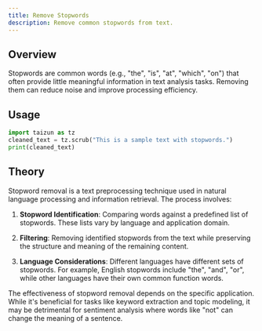 ```yaml
---
title: Remove Stopwords
description: Remove common stopwords from text.
---
```


## Overview

Stopwords are common words (e.g., "the", "is", "at", "which", "on") that often provide little meaningful information in text analysis tasks. Removing them can reduce noise and improve processing efficiency.

## Usage

```python
import taizun as tz
cleaned_text = tz.scrub("This is a sample text with stopwords.")
print(cleaned_text)
```

## Theory

Stopword removal is a text preprocessing technique used in natural language processing and information retrieval. The process involves:

1. **Stopword Identification**: Comparing words against a predefined list of stopwords. These lists vary by language and application domain.

2. **Filtering**: Removing identified stopwords from the text while preserving the structure and meaning of the remaining content.

3. **Language Considerations**: Different languages have different sets of stopwords. For example, English stopwords include "the", "and", "or", while other languages have their own common function words.

The effectiveness of stopword removal depends on the specific application. While it's beneficial for tasks like keyword extraction and topic modeling, it may be detrimental for sentiment analysis where words like "not" can change the meaning of a sentence.